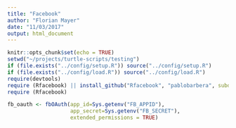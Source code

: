 ```yaml
---
title: "Facebook"
author: "Florian Mayer"
date: "11/03/2017"
output: html_document
---
```


```r
knitr::opts_chunk$set(echo = TRUE)
setwd("~/projects/turtle-scripts/testing")
if (file.exists("../config/setup.R")) source("../config/setup.R")
if (file.exists("../config/load.R")) source("../config/load.R")
require(devtools)
require (Rfacebook) || install_github("Rfacebook", "pablobarbera", subdir="Rfacebook")
require (Rfacebook)
```
```r
fb_oauth <- fbOAuth(app_id=Sys.getenv("FB_APPID"), 
                    app_secret=Sys.getenv("FB_SECRET"), 
                    extended_permissions = TRUE)

```
